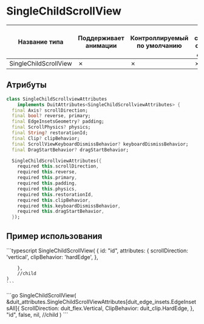 
# SingleChildScrollView

| Название типа| Поддерживает анимации | Контроллируемый по умолчанию | Может содержать связанное действие | Ссылка |
| - | - | - | - | - |
| SingleChildScrollView | &cross;  | &cross; | &cross; | [link](https://api.flutter.dev/flutter/widgets/SingleChildScrollView-class.html) |

## Атрибуты

```dart
class SingleChildScrollviewAttributes
    implements DuitAttributes<SingleChildScrollviewAttributes> {
  final Axis? scrollDirection;
  final bool? reverse, primary;
  final EdgeInsetsGeometry? padding;
  final ScrollPhysics? physics;
  final String? restorationId;
  final Clip? clipBehavior;
  final ScrollViewKeyboardDismissBehavior? keyboardDismissBehavior;
  final DragStartBehavior? dragStartBehavior;

  SingleChildScrollviewAttributes({
    required this.scrollDirection,
    required this.reverse,
    required this.primary,
    required this.padding,
    required this.physics,
    required this.restorationId,
    required this.clipBehavior,
    required this.keyboardDismissBehavior,
    required this.dragStartBehavior,
  });
```

## Пример использования

<Tabs groupId="lang">
  <TabItem value="ts" label="TypeScript" default>
    ```typescript
    SingleChildScrollView(
        {
            id: "id",
            attributes: {
                scrollDirection: 'vertical',
                clipBehavior: 'hardEdge',
            },

        },
        //child
    )
    ```
  </TabItem>
  <TabItem value="go" label="Go">
    ```go
	SingleChildScrollView(
		&duit_attributes.SingleChildScrollViewAttributes[duit_edge_insets.EdgeInsetsAll]{
			ScrollDirection: duit_flex.Vertical,
			ClipBehavior: duit_clip.HardEdge,
		},
		"id",
		false,
		nil, //child
	)
    ```
  </TabItem>
</Tabs>

